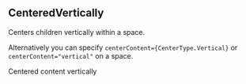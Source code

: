 
<CommonHeader />

<Meta title="Components|CenteredVertically" component={CenteredVertically} />

## CenteredVertically

Centers children vertically within a space.

Alternatively you can specify `centerContent={CenterType.Vertical}` or `centerContent="vertical"` 
on a space.

<Preview>
	<Story name="Default">
		<ViewPort style={blue}>
			<CenteredVertically>Centered content vertically</CenteredVertically>
		</ViewPort>
	</Story>
</Preview>
